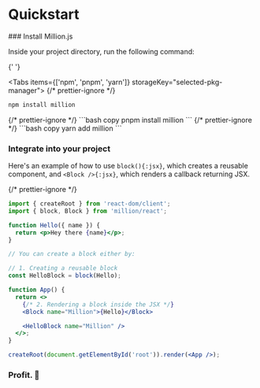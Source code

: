 
# Quickstart

<Steps>
  ### Install Million.js

Inside your project directory, run the following command:

{' '}

<Tabs items={['npm', 'pnpm', 'yarn']} storageKey="selected-pkg-manager">
  {/* prettier-ignore */}
  <Tab>
  ```bash copy
  npm install million
  ```
  </Tab>
  {/* prettier-ignore */}
  <Tab>
  ```bash copy
  pnpm install million
  ```
  </Tab>
  {/* prettier-ignore */}
  <Tab>
  ```bash copy
  yarn add million
  ```
  </Tab>
</Tabs>

### Integrate into your project

Here's an example of how to use `block(){:jsx}`, which creates a reusable component, and `<Block />{:jsx}`, which renders a callback returning JSX.

{/* prettier-ignore */}
```jsx copy filename="App.js" {2,11,16}
import { createRoot } from 'react-dom/client';
import { block, Block } from 'million/react';

function Hello({ name }) {
  return <p>Hey there {name}</p>;
}

// You can create a block either by:

// 1. Creating a reusable block
const HelloBlock = block(Hello);

function App() {
  return <>
    {/* 2. Rendering a block inside the JSX */}
    <Block name="Million">{Hello}</Block>

    <HelloBlock name="Million" />
  </>;
}

createRoot(document.getElementById('root')).render(<App />);
```

### Profit. 🎉

<Cards num={3}>
  <Card arrow title="Integrate with React" href="/docs/react/block"></Card>
  <Card arrow title="Integrate with Next.js" href="/docs/react/next"></Card>
  <Card arrow title="Use the virtual DOM" href="/docs/api/block"></Card>
</Cards>

</Steps>
